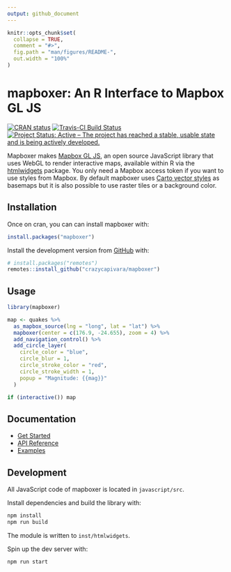 ```yaml
---
output: github_document
---
```


<!-- README.md is generated from README.Rmd. Please edit that file -->

```r
knitr::opts_chunk$set(
  collapse = TRUE,
  comment = "#>",
  fig.path = "man/figures/README-",
  out.width = "100%"
)
```
# mapboxer: An R Interface to Mapbox GL JS

<!-- badges: start -->
[![CRAN status](https://www.r-pkg.org/badges/version/mapboxer)](https://CRAN.R-project.org/package=mapboxer)  [![Travis-CI Build Status](https://travis-ci.org/crazycapivara/mapboxer.svg?branch=master)](https://travis-ci.org/crazycapivara/mapboxer) [![Project Status: Active – The project has reached a stable, usable state and is being actively developed.](https://www.repostatus.org/badges/latest/active.svg)](https://www.repostatus.org/#active)
<!-- badges: end -->

Mapboxer makes [Mapbox GL JS](https://docs.mapbox.com/mapbox-gl-js/api/),
an open source JavaScript library that uses WebGL to render interactive maps,
available within R via the [htmlwidgets](https://www.htmlwidgets.org/) package.
You only need a Mapbox access token if you want to use styles from Mapbox.
By default mapboxer uses [Carto vector styles](https://github.com/CartoDB/basemap-styles)
as basemaps but it is also possible to use raster tiles or a background color.

## Installation

Once on cran, you can can install mapboxer with:

```r
install.packages("mapboxer")
```

Install the development version from [GitHub](https://github.com/) with:

```r
# install.packages("remotes")
remotes::install_github("crazycapivara/mapboxer")
```

## Usage

```r
library(mapboxer)

map <- quakes %>%
  as_mapbox_source(lng = "long", lat = "lat") %>%
  mapboxer(center = c(176.9, -24.655), zoom = 4) %>%
  add_navigation_control() %>%
  add_circle_layer(
    circle_color = "blue",
    circle_blur = 1,
    circle_stroke_color = "red",
    circle_stroke_width = 1,
    popup = "Magnitude: {{mag}}"
  )

if (interactive()) map
```

## Documentation

- [Get Started](https://crazycapivara.github.io/mapboxer/articles/mapboxer.html)
- [API Reference](https://crazycapivara.github.io/mapboxer/reference/)
- [Examples](https://github.com/crazycapivara/mapboxer/tree/master/examples)

## Development

All JavaScript code of mapboxer is located in `javascript/src`.

Install dependencies and build the library with:

```bash
npm install
npm run build
```

The module is written to `inst/htmlwidgets`.

Spin up the dev server with:

```bash
npm run start
```
